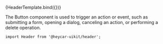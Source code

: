 

<!-- Meta -->

<Meta title="Components/Organisms/Header" component={Header} />


<!-- Canvas -->

<Story name="Header" args={defaultData}>
  {HeaderTemplate.bind({})}
</Story>

<!-- Docs -->

<ComponentHeader
  name="Header"
  version={version}
  stage={1}
  design="https://www.figma.com/file/rrvkvQEoVTOHa7MzyKSaoz/OTP-Global-Design-System?node-id=4496-100132"
/>

The Button component is used to trigger an action or event, such as submitting a form, opening a dialog, canceling an action, or performing a delete operation.

```tsx
import Header from '@heycar-uikit/header';
```

<!-- Description -->

